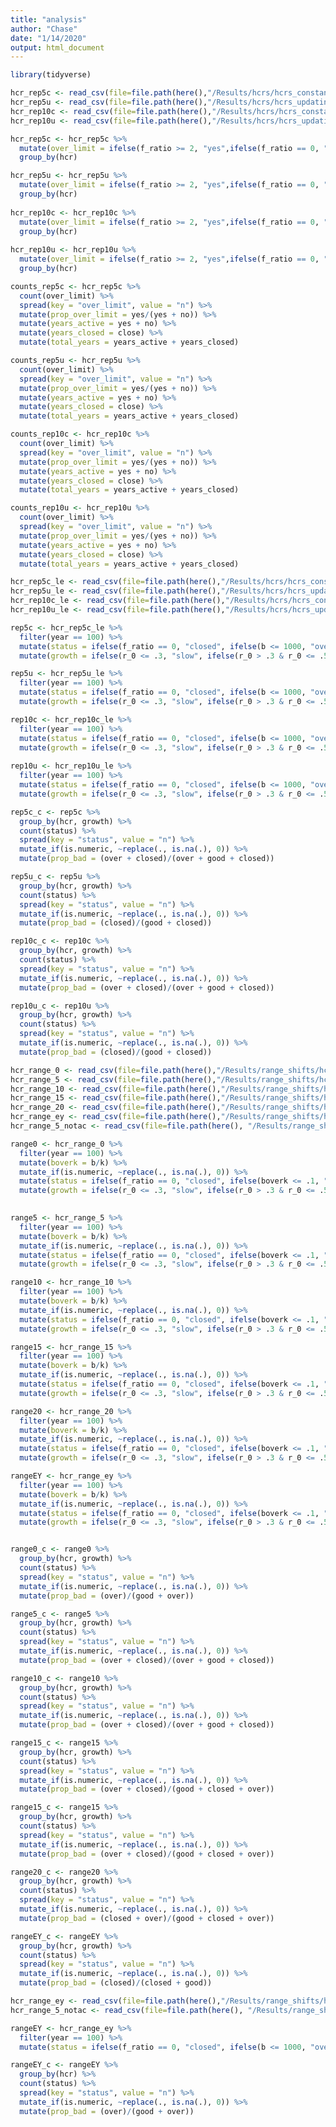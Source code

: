 ---
title: "analysis"
author: "Chase"
date: "1/14/2020"
output: html_document
---
```{r}
library(tidyverse)
```


```{r}
hcr_rep5c <- read_csv(file=file.path(here(),"/Results/hcrs/hcrs_constantfmsy_5rep.csv"))
hcr_rep5u <- read_csv(file=file.path(here(),"/Results/hcrs/hcrs_updatingfmsy_5rep.csv"))
hcr_rep10c <- read_csv(file=file.path(here(),"/Results/hcrs/hcrs_constantfmsy_10rep.csv"))
hcr_rep10u <- read_csv(file=file.path(here(),"/Results/hcrs/hcrs_updatingfmsy_10rep.csv"))
```

```{r data_wrangling}

hcr_rep5c <- hcr_rep5c %>%
  mutate(over_limit = ifelse(f_ratio >= 2, "yes",ifelse(f_ratio == 0, "close", "no"))) %>% 
  group_by(hcr)

hcr_rep5u <- hcr_rep5u %>% 
  mutate(over_limit = ifelse(f_ratio >= 2, "yes",ifelse(f_ratio == 0, "close", "no"))) %>% 
  group_by(hcr)
  
hcr_rep10c <- hcr_rep10c %>% 
  mutate(over_limit = ifelse(f_ratio >= 2, "yes",ifelse(f_ratio == 0, "close", "no"))) %>% 
  group_by(hcr)
  
hcr_rep10u <- hcr_rep10u %>% 
  mutate(over_limit = ifelse(f_ratio >= 2, "yes",ifelse(f_ratio == 0, "close", "no"))) %>% 
  group_by(hcr) 

counts_rep5c <- hcr_rep5c %>%
  count(over_limit) %>% 
  spread(key = "over_limit", value = "n") %>%
  mutate(prop_over_limit = yes/(yes + no)) %>% 
  mutate(years_active = yes + no) %>%
  mutate(years_closed = close) %>% 
  mutate(total_years = years_active + years_closed)

counts_rep5u <- hcr_rep5u %>% 
  count(over_limit) %>% 
  spread(key = "over_limit", value = "n") %>%
  mutate(prop_over_limit = yes/(yes + no)) %>% 
  mutate(years_active = yes + no) %>%
  mutate(years_closed = close) %>% 
  mutate(total_years = years_active + years_closed)

counts_rep10c <- hcr_rep10c %>% 
  count(over_limit) %>% 
  spread(key = "over_limit", value = "n") %>%
  mutate(prop_over_limit = yes/(yes + no)) %>% 
  mutate(years_active = yes + no) %>%
  mutate(years_closed = close) %>% 
  mutate(total_years = years_active + years_closed)

counts_rep10u <- hcr_rep10u %>% 
  count(over_limit) %>% 
  spread(key = "over_limit", value = "n") %>%
  mutate(prop_over_limit = yes/(yes + no)) %>% 
  mutate(years_active = yes + no) %>%
  mutate(years_closed = close) %>% 
  mutate(total_years = years_active + years_closed)
```

```{r}
hcr_rep5c_le <- read_csv(file=file.path(here(),"/Results/hcrs/hcrs_constantfmsy_5rep_lowerror.csv"))
hcr_rep5u_le <- read_csv(file=file.path(here(),"/Results/hcrs/hcrs_updatingfmsy_5rep_lowerror.csv"))
hcr_rep10c_le <- read_csv(file=file.path(here(),"/Results/hcrs/hcrs_constantfmsy_10rep_lowerror.csv"))
hcr_rep10u_le <- read_csv(file=file.path(here(),"/Results/hcrs/hcrs_updatingfmsy_10rep_lowerror.csv"))

rep5c <- hcr_rep5c_le %>% 
  filter(year == 100) %>% 
  mutate(status = ifelse(f_ratio == 0, "closed", ifelse(b <= 1000, "over", "good"))) %>% 
  mutate(growth = ifelse(r_0 <= .3, "slow", ifelse(r_0 > .3 & r_0 <= .5, "medium", "fast")))

rep5u <- hcr_rep5u_le %>% 
  filter(year == 100) %>% 
  mutate(status = ifelse(f_ratio == 0, "closed", ifelse(b <= 1000, "over", "good"))) %>% 
  mutate(growth = ifelse(r_0 <= .3, "slow", ifelse(r_0 > .3 & r_0 <= .5, "medium", "fast")))

rep10c <- hcr_rep10c_le %>% 
  filter(year == 100) %>% 
  mutate(status = ifelse(f_ratio == 0, "closed", ifelse(b <= 1000, "over", "good"))) %>% 
  mutate(growth = ifelse(r_0 <= .3, "slow", ifelse(r_0 > .3 & r_0 <= .5, "medium", "fast")))
  
rep10u <- hcr_rep10u_le %>% 
  filter(year == 100) %>% 
  mutate(status = ifelse(f_ratio == 0, "closed", ifelse(b <= 1000, "over", "good"))) %>% 
  mutate(growth = ifelse(r_0 <= .3, "slow", ifelse(r_0 > .3 & r_0 <= .5, "medium", "fast")))

rep5c_c <- rep5c %>%
  group_by(hcr, growth) %>% 
  count(status) %>% 
  spread(key = "status", value = "n") %>%
  mutate_if(is.numeric, ~replace(., is.na(.), 0)) %>% 
  mutate(prop_bad = (over + closed)/(over + good + closed))

rep5u_c <- rep5u %>%
  group_by(hcr, growth) %>% 
  count(status) %>% 
  spread(key = "status", value = "n") %>%
  mutate_if(is.numeric, ~replace(., is.na(.), 0)) %>% 
  mutate(prop_bad = (closed)/(good + closed))

rep10c_c <- rep10c %>%
  group_by(hcr, growth) %>% 
  count(status) %>% 
  spread(key = "status", value = "n") %>%
  mutate_if(is.numeric, ~replace(., is.na(.), 0)) %>% 
  mutate(prop_bad = (over + closed)/(over + good + closed))

rep10u_c <- rep10u %>%
  group_by(hcr, growth) %>% 
  count(status) %>% 
  spread(key = "status", value = "n") %>%
  mutate_if(is.numeric, ~replace(., is.na(.), 0)) %>% 
  mutate(prop_bad = (closed)/(good + closed))
```

```{r}
hcr_range_0 <- read_csv(file=file.path(here(),"/Results/range_shifts/hcrs/range_hcr_0rep.csv"))
hcr_range_5 <- read_csv(file=file.path(here(),"/Results/range_shifts/hcrs/range_hcr_5rep.csv"))
hcr_range_10 <- read_csv(file=file.path(here(),"/Results/range_shifts/hcrs/range_hcr_10rep.csv"))
hcr_range_15 <- read_csv(file=file.path(here(),"/Results/range_shifts/hcrs/range_hcr_15rep.csv"))
hcr_range_20 <- read_csv(file=file.path(here(),"/Results/range_shifts/hcrs/range_hcr_20rep.csv"))
hcr_range_ey <- read_csv(file=file.path(here(),"/Results/range_shifts/hcrs/range_hcr_everyyear.csv"))
hcr_range_5_notac <- read_csv(file=file.path(here(), "/Results/range_shifts/hcrs/range_hcr_5rep_notac.csv"))
```

```{r}

range0 <- hcr_range_0 %>% 
  filter(year == 100) %>%
  mutate(boverk = b/k) %>%
  mutate_if(is.numeric, ~replace(., is.na(.), 0)) %>% 
  mutate(status = ifelse(f_ratio == 0, "closed", ifelse(boverk <= .1, "over", "good"))) %>% 
  mutate(growth = ifelse(r_0 <= .3, "slow", ifelse(r_0 > .3 & r_0 <= .5, "medium", "fast")))
  

range5 <- hcr_range_5 %>% 
  filter(year == 100) %>%
  mutate(boverk = b/k) %>%
  mutate_if(is.numeric, ~replace(., is.na(.), 0)) %>%  
  mutate(status = ifelse(f_ratio == 0, "closed", ifelse(boverk <= .1, "over", "good"))) %>% 
  mutate(growth = ifelse(r_0 <= .3, "slow", ifelse(r_0 > .3 & r_0 <= .5, "medium", "fast")))

range10 <- hcr_range_10 %>% 
  filter(year == 100) %>%
  mutate(boverk = b/k) %>%
  mutate_if(is.numeric, ~replace(., is.na(.), 0)) %>% 
  mutate(status = ifelse(f_ratio == 0, "closed", ifelse(boverk <= .1, "over", "good"))) %>% 
  mutate(growth = ifelse(r_0 <= .3, "slow", ifelse(r_0 > .3 & r_0 <= .5, "medium", "fast")))

range15 <- hcr_range_15 %>% 
  filter(year == 100) %>% 
  mutate(boverk = b/k) %>%
  mutate_if(is.numeric, ~replace(., is.na(.), 0)) %>% 
  mutate(status = ifelse(f_ratio == 0, "closed", ifelse(boverk <= .1, "over", "good"))) %>% 
  mutate(growth = ifelse(r_0 <= .3, "slow", ifelse(r_0 > .3 & r_0 <= .5, "medium", "fast")))

range20 <- hcr_range_20 %>% 
  filter(year == 100) %>%
  mutate(boverk = b/k) %>%
  mutate_if(is.numeric, ~replace(., is.na(.), 0)) %>% 
  mutate(status = ifelse(f_ratio == 0, "closed", ifelse(boverk <= .1, "over", "good"))) %>% 
  mutate(growth = ifelse(r_0 <= .3, "slow", ifelse(r_0 > .3 & r_0 <= .5, "medium", "fast")))

rangeEY <- hcr_range_ey %>% 
  filter(year == 100) %>% 
  mutate(boverk = b/k) %>%
  mutate_if(is.numeric, ~replace(., is.na(.), 0)) %>%
  mutate(status = ifelse(f_ratio == 0, "closed", ifelse(boverk <= .1, "over", "good"))) %>% 
  mutate(growth = ifelse(r_0 <= .3, "slow", ifelse(r_0 > .3 & r_0 <= .5, "medium", "fast")))


range0_c <- range0 %>%
  group_by(hcr, growth) %>% 
  count(status) %>% 
  spread(key = "status", value = "n") %>%
  mutate_if(is.numeric, ~replace(., is.na(.), 0)) %>% 
  mutate(prop_bad = (over)/(good + over))

range5_c <- range5 %>%
  group_by(hcr, growth) %>% 
  count(status) %>% 
  spread(key = "status", value = "n") %>%
  mutate_if(is.numeric, ~replace(., is.na(.), 0)) %>% 
  mutate(prop_bad = (over + closed)/(over + good + closed))

range10_c <- range10 %>%
  group_by(hcr, growth) %>% 
  count(status) %>% 
  spread(key = "status", value = "n") %>%
  mutate_if(is.numeric, ~replace(., is.na(.), 0)) %>% 
  mutate(prop_bad = (over + closed)/(over + good + closed))

range15_c <- range15 %>%
  group_by(hcr, growth) %>% 
  count(status) %>% 
  spread(key = "status", value = "n") %>%
  mutate_if(is.numeric, ~replace(., is.na(.), 0)) %>% 
  mutate(prop_bad = (over + closed)/(good + closed + over))

range15_c <- range15 %>%
  group_by(hcr, growth) %>% 
  count(status) %>% 
  spread(key = "status", value = "n") %>%
  mutate_if(is.numeric, ~replace(., is.na(.), 0)) %>% 
  mutate(prop_bad = (over + closed)/(good + closed + over))

range20_c <- range20 %>%
  group_by(hcr, growth) %>% 
  count(status) %>% 
  spread(key = "status", value = "n") %>%
  mutate_if(is.numeric, ~replace(., is.na(.), 0)) %>% 
  mutate(prop_bad = (closed + over)/(good + closed + over))

rangeEY_c <- rangeEY %>%
  group_by(hcr, growth) %>% 
  count(status) %>% 
  spread(key = "status", value = "n") %>%
  mutate_if(is.numeric, ~replace(., is.na(.), 0)) %>% 
  mutate(prop_bad = (closed)/(closed + good))

```

```{r}
hcr_range_ey <- read_csv(file=file.path(here(),"/Results/range_shifts/hcrs/range_hcr_everyyear.csv"))
hcr_range_5_notac <- read_csv(file=file.path(here(), "/Results/range_shifts/hcrs/range_hcr_5rep_notac.csv"))

rangeEY <- hcr_range_ey %>% 
  filter(year == 100) %>% 
  mutate(status = ifelse(f_ratio == 0, "closed", ifelse(b <= 1000, "over", "good")))

rangeEY_c <- rangeEY %>%
  group_by(hcr) %>% 
  count(status) %>% 
  spread(key = "status", value = "n") %>%
  mutate_if(is.numeric, ~replace(., is.na(.), 0)) %>% 
  mutate(prop_bad = (over)/(good + over))

```

